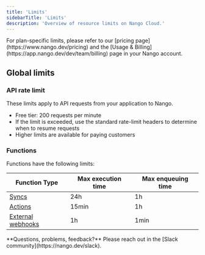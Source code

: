 ```yaml
---
title: 'Limits'
sidebarTitle: 'Limits'
description: 'Overview of resource limits on Nango Cloud.'
---
```


<Note>
    For plan-specific limits, please refer to our [pricing page](https://www.nango.dev/pricing) and the [Usage & Billing](https://app.nango.dev/dev/team/billing) page in your Nango account.
</Note>

## Global limits

### API rate limit

These limits apply to API requests from your application to Nango.

- Free tier: 200 requests per minute
- If the limit is exceeded, use the standard rate-limit headers to determine when to resume requests
- Higher limits are available for paying customers

### Functions

Functions have the following limits:

| Function Type | Max execution time | Max enqueuing time |
| - | - | - |
| [Syncs](/guides/use-cases/syncs) | 24h | 1h |
| [Actions](/guides/use-cases/actions) | 15min | 1h |
| [External webhooks](/guides/use-cases/webhooks) | 1h | 1min |

<Tip>
**Questions, problems, feedback?** Please reach out in the [Slack community](https://nango.dev/slack).
</Tip>
